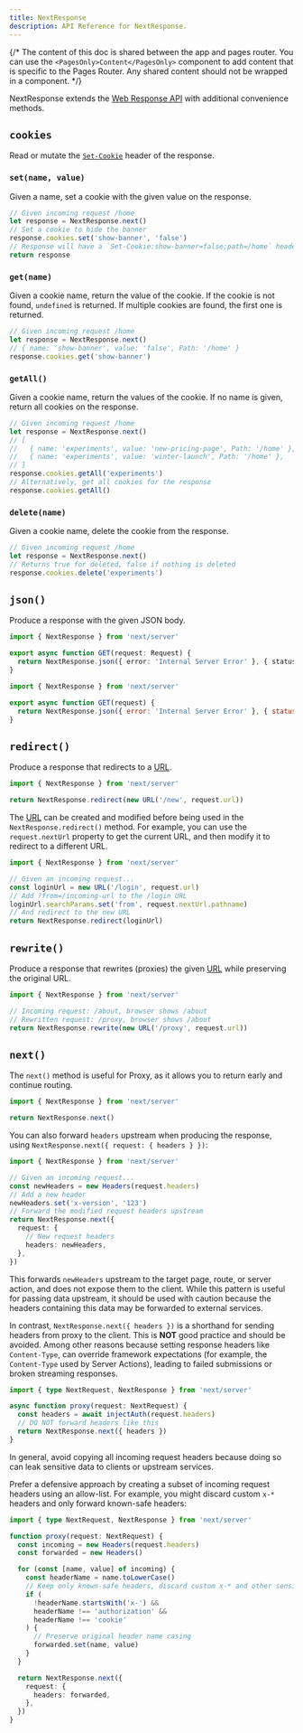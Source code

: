 ```yaml
---
title: NextResponse
description: API Reference for NextResponse.
---
```


{/* The content of this doc is shared between the app and pages router. You can use the `<PagesOnly>Content</PagesOnly>` component to add content that is specific to the Pages Router. Any shared content should not be wrapped in a component. */}

NextResponse extends the [Web Response API](https://developer.mozilla.org/docs/Web/API/Response) with additional convenience methods.

## `cookies`

Read or mutate the [`Set-Cookie`](https://developer.mozilla.org/docs/Web/HTTP/Headers/Set-Cookie) header of the response.

### `set(name, value)`

Given a name, set a cookie with the given value on the response.

```ts
// Given incoming request /home
let response = NextResponse.next()
// Set a cookie to hide the banner
response.cookies.set('show-banner', 'false')
// Response will have a `Set-Cookie:show-banner=false;path=/home` header
return response
```

### `get(name)`

Given a cookie name, return the value of the cookie. If the cookie is not found, `undefined` is returned. If multiple cookies are found, the first one is returned.

```ts
// Given incoming request /home
let response = NextResponse.next()
// { name: 'show-banner', value: 'false', Path: '/home' }
response.cookies.get('show-banner')
```

### `getAll()`

Given a cookie name, return the values of the cookie. If no name is given, return all cookies on the response.

```ts
// Given incoming request /home
let response = NextResponse.next()
// [
//   { name: 'experiments', value: 'new-pricing-page', Path: '/home' },
//   { name: 'experiments', value: 'winter-launch', Path: '/home' },
// ]
response.cookies.getAll('experiments')
// Alternatively, get all cookies for the response
response.cookies.getAll()
```

### `delete(name)`

Given a cookie name, delete the cookie from the response.

```ts
// Given incoming request /home
let response = NextResponse.next()
// Returns true for deleted, false if nothing is deleted
response.cookies.delete('experiments')
```

## `json()`

Produce a response with the given JSON body.

```ts filename="app/api/route.ts" switcher
import { NextResponse } from 'next/server'

export async function GET(request: Request) {
  return NextResponse.json({ error: 'Internal Server Error' }, { status: 500 })
}
```

```js filename="app/api/route.js" switcher
import { NextResponse } from 'next/server'

export async function GET(request) {
  return NextResponse.json({ error: 'Internal Server Error' }, { status: 500 })
}
```

## `redirect()`

Produce a response that redirects to a [URL](https://developer.mozilla.org/docs/Web/API/URL).

```ts
import { NextResponse } from 'next/server'

return NextResponse.redirect(new URL('/new', request.url))
```

The [URL](https://developer.mozilla.org/docs/Web/API/URL) can be created and modified before being used in the `NextResponse.redirect()` method. For example, you can use the `request.nextUrl` property to get the current URL, and then modify it to redirect to a different URL.

```ts
import { NextResponse } from 'next/server'

// Given an incoming request...
const loginUrl = new URL('/login', request.url)
// Add ?from=/incoming-url to the /login URL
loginUrl.searchParams.set('from', request.nextUrl.pathname)
// And redirect to the new URL
return NextResponse.redirect(loginUrl)
```

## `rewrite()`

Produce a response that rewrites (proxies) the given [URL](https://developer.mozilla.org/docs/Web/API/URL) while preserving the original URL.

```ts
import { NextResponse } from 'next/server'

// Incoming request: /about, browser shows /about
// Rewritten request: /proxy, browser shows /about
return NextResponse.rewrite(new URL('/proxy', request.url))
```

## `next()`

The `next()` method is useful for Proxy, as it allows you to return early and continue routing.

```ts
import { NextResponse } from 'next/server'

return NextResponse.next()
```

You can also forward `headers` upstream when producing the response, using `NextResponse.next({ request: { headers } })`:

```ts
import { NextResponse } from 'next/server'

// Given an incoming request...
const newHeaders = new Headers(request.headers)
// Add a new header
newHeaders.set('x-version', '123')
// Forward the modified request headers upstream
return NextResponse.next({
  request: {
    // New request headers
    headers: newHeaders,
  },
})
```

This forwards `newHeaders` upstream to the target page, route, or server action, and does not expose them to the client. While this pattern is useful for passing data upstream, it should be used with caution because the headers containing this data may be forwarded to external services.

In contrast, `NextResponse.next({ headers })` is a shorthand for sending headers from proxy to the client. This is **NOT** good practice and should be avoided. Among other reasons because setting response headers like `Content-Type`, can override framework expectations (for example, the `Content-Type` used by Server Actions), leading to failed submissions or broken streaming responses.

```ts
import { type NextRequest, NextResponse } from 'next/server'

async function proxy(request: NextRequest) {
  const headers = await injectAuth(request.headers)
  // DO NOT forward headers like this
  return NextResponse.next({ headers })
}
```

In general, avoid copying all incoming request headers because doing so can leak sensitive data to clients or upstream services.

Prefer a defensive approach by creating a subset of incoming request headers using an allow-list. For example, you might discard custom `x-*` headers and only forward known-safe headers:

```ts
import { type NextRequest, NextResponse } from 'next/server'

function proxy(request: NextRequest) {
  const incoming = new Headers(request.headers)
  const forwarded = new Headers()

  for (const [name, value] of incoming) {
    const headerName = name.toLowerCase()
    // Keep only known-safe headers, discard custom x-* and other sensitive ones
    if (
      !headerName.startsWith('x-') &&
      headerName !== 'authorization' &&
      headerName !== 'cookie'
    ) {
      // Preserve original header name casing
      forwarded.set(name, value)
    }
  }

  return NextResponse.next({
    request: {
      headers: forwarded,
    },
  })
}
```
